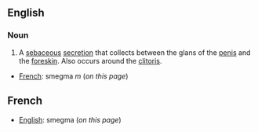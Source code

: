 ==English==
===Noun===

#A [[sebaceous]] [[secretion]] that collects between the glans of the [[penis]] and the [[foreskin]]. Also occurs around the [[clitoris]].

*[[French]]: smegma ''m'' (''on this page'')

==French==
*[[English]]: smegma (''on this page'')